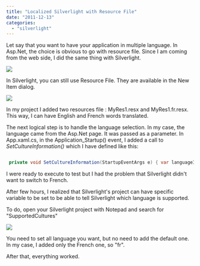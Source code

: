```yaml
---
title: "Localized Silverlight with Resource File"
date: "2011-12-13"
categories: 
  - "silverlight"
---
```


Let say that you want to have your application in multiple language. In Asp.Net, the choice is obvious to go with resource file. Since I am coming from the web side, I did the same thing with Silverlight.

![](images/ResourceEditor-400x367.jpg)

In Silverlight, you can still use Resource File. They are available in the New Item dialog.

![](images/Snap-2011-12-13-at-10.41.32-400x238.png)

In my project I added two resources file : MyRes1.resx and MyRes1.fr.resx. This way, I can have English and French words translated.

The next logical step is to handle the language selection. In my case, the language came from the Asp.Net page. It was passed as a parameter. In App.xaml.cs, in the Application\_Startup() event, I added a call to _SetCultureInformation()_ which I have defined like this:


```csharp

 private void SetCultureInformation(StartupEventArgs e) { var languageInfo = new CultureInfo("en"); if (e.InitParams.ContainsKey("language")) { if (e.InitParams["language"] == "fr") { languageInfo = new CultureInfo("fr"); } } Thread.CurrentThread.CurrentCulture = languageInfo; Thread.CurrentThread.CurrentUICulture = languageInfo; } 
```

I were ready to execute to test but I had the problem that Silverlight didn't want to switch to French.

After few hours, I realized that Silverlight's project can have specific variable to be set to be able to tell Silverlight which language is supported.

To do, open your Silverlight project with Notepad and search for "SupportedCultures"

![](images/Snap-2011-12-13-at-10.47.35-400x113.png)

You need to set all language you want, but no need to add the default one. In my case, I added only the French one, so "fr".

After that, everything worked.
